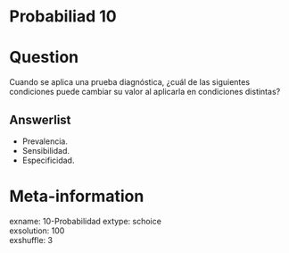 # Probabiliad 10

Question
========

Cuando se aplica una prueba diagnóstica, ¿cuál de las siguientes condiciones puede cambiar su valor al aplicarla en condiciones distintas?

Answerlist
----------
* Prevalencia.  
* Sensibilidad.  
* Especificidad.  


Meta-information
================
exname: 10-Probabilidad
extype: schoice  
exsolution: 100  
exshuffle: 3  

